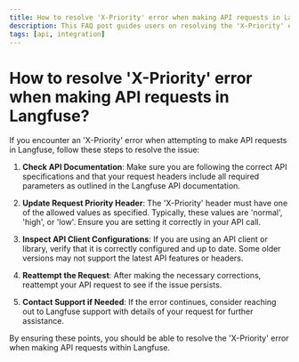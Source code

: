 ```yaml
---
title: How to resolve 'X-Priority' error when making API requests in Langfuse?
description: This FAQ post guides users on resolving the 'X-Priority' error encountered when making API requests in Langfuse.
tags: [api, integration]
---
```


# How to resolve 'X-Priority' error when making API requests in Langfuse?

If you encounter an 'X-Priority' error when attempting to make API requests in Langfuse, follow these steps to resolve the issue:

1. **Check API Documentation**: Make sure you are following the correct API specifications and that your request headers include all required parameters as outlined in the Langfuse API documentation.

2. **Update Request Priority Header**: The 'X-Priority' header must have one of the allowed values as specified. Typically, these values are 'normal', 'high', or 'low'. Ensure you are setting it correctly in your API call.

3. **Inspect API Client Configurations**: If you are using an API client or library, verify that it is correctly configured and up to date. Some older versions may not support the latest API features or headers.

4. **Reattempt the Request**: After making the necessary corrections, reattempt your API request to see if the issue persists.

5. **Contact Support if Needed**: If the error continues, consider reaching out to Langfuse support with details of your request for further assistance.

By ensuring these points, you should be able to resolve the 'X-Priority' error when making API requests within Langfuse.